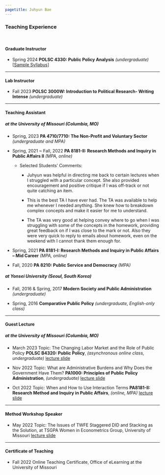 ```yaml
---
pagetitle: Juhyun Bae
---
```


<link rel="stylesheet" href="styles.css" type="text/css">


### Teaching Experience
<br>

#### Graduate Instructor
* Spring 2024 __POLSC 4330: Public Policy Analysis__ _(undergraduate)_ [<a href = "files/PA4430_Sample Syllabus.pdf" target="_blank">Sample Syllabus</a>]

------

#### Lab Instructor
* Fall 2023 __POLSC 3000W: Introduction to Political Research- Writing Intense__ _(undergraduate)_

------

#### Teaching Assistant
##### at the University of Missouri (Columbia, MO)
* Spring, 2023 __PA 4710/7710: The Non-Profit and Voluntary Sector__ _(undergraduate and MPA)_

* Spring, 2021 ~ Fall, 2022	__PA 8181-II: Research Methods and Inquiry in Public Affairs II__ _(MPA, online)_
  + Selected Students' Comments: 
    - Juhyun was helpful in directing me back to certain lectures when I struggled with a particular concept. She also provided encouragement and positive critique if I was off-track or not quite catching an item.
  
    - This is the best TA I have ever had. The TA was available to help me whenever I needed anything. She knew
how to breakdown complex concepts and make it easier for me to understand.
  
    - The TA was very good at helping convey where to go when I was struggling with some of the concepts in the
homework, providing great feedback on if I was close to the mark or not. Also they were very quick to reply to
emails about homework, even on the weekend with I cannot thank them enough for.

* Spring, 2021 __PA 8181-I: Research Methods and Inquiry in Public Affairs – Mid Career__ _(MPA, online)_

* Fall, 2020	__PA 8210: Public Service and Democracy__ _(MPA)_

##### at Yonsei University (Seoul, South Korea)
* Fall, 2016 & Spring, 2017 __Modern Society and Public Administration__ _(undergraduate)_

* Spring, 2016 __Comparative Public Policy__ _(undergraduate, English-only class)_

------

#### Guest Lecture
##### at the University of Missouri (Columbia, MO)
* March 2023 Topic: The Changing Labor Market and the Role of Public Policy __POLSC B4320: Public Policy__, _(asynchronous online class, undergraduate)_ <a href = "files/W2_Guest lecture_public policy_slides.pdf" target="_blank">lecture slide</a>

* Nov 2022	Topic: What are Administrative Burdens and Why Does the Government Have Them? __PA1000: Principles of Public Policy Administration__, _(undergraduate)_ <a href = "files/11.30 Adm burden_Bae_final.pdf" target="_blank">lecture slide</a>

* Oct 2022	Topic: When and How to Use Interaction Terms __PA8181-II: Research Method and Inquiry in Public Affairs__, _(online, MPA)_ <a href = "files/W5 Interaction_Ju.pdf" target="_blank">lecture slide</a>

------

#### Method Workshop Speaker

* May 2022 Topic: The Issues of TWFE Staggered DID and Stacking as the Solution, at TSGPA Women in Econometrics Group, University of Missouri <a href = "files/Stacking_05_Bae.pdf" target="_blank">lecture slide</a>

------

#### Certificate of Teaching 
* Fall 2022	Online Teaching Certificate, Office of eLearning at the University of Missouri

